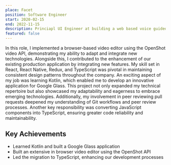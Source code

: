 ```yaml
---
place: Facet
position: Software Engineer
start: 2020-02-15
end: 2022-11-15
description: Princiapl UI Engineer at building a web based voice guided learning platform.
featured: false
---
```


In this role, I implemented a browser-based video editor using the OpenShot video API, demonstrating my ability to adapt and integrate new technologies. Alongside this, I contributed to the enhancement of our existing production application by integrating new features. My skill set in React, React Native, Redux, and TypeScript was pivotal in maintaining consistent design patterns throughout the company. <span className="not-prose text-blue-700 dark:text-blue-500">An exciting aspect of my job was learning Kotlin, which enabled me to develop an innovative application for Google Glass. This project not only expanded my technical repertoire but also showcased my adaptability and eagerness to embrace emerging technologies.</span> Additionally, my involvement in peer reviewing pull requests deepened my understanding of Git workflows and peer review processes. Another key responsibility was converting JavaScript components into TypeScript, ensuring greater code reliability and maintainability.

## Key Achievements

- Learned Kotlin and built a Google Glass application
- Built an extensive in browser video editor using the OpenShot API
- Led the migration to TypeScript, enhancing our development processes
